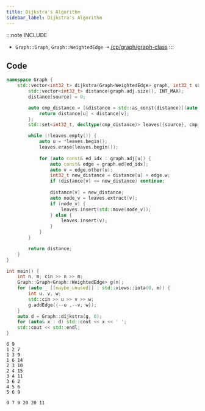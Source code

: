 ```yaml
---
title: Dijkstra's Algorithm
sidebar_label: Dijkstra's Algorithm
---
```



:::note INCLUDE
- `Graph::Graph`, `Graph::WeightedEdge` ➝ [/cp/graph/graph-class](/cp/graph/graph-class)
:::

## Code

<Tabs>
<TabItem label="Code">

```cpp title="Graph::dijkstra"
namespace Graph {
    std::vector<int32_t> dijkstra(Graph<WeightedEdge> graph, int32_t source) {
        std::vector<int32_t> distance(graph.adj.size(), INT_MAX);
        distance[source] = 0;

        auto cmp_distance = [&distance = std::as_const(distance)](auto const& u, auto const& v) {
            return distance[u] < distance[v];
        };
        std::set<int32_t, decltype(cmp_distance)> leaves({source}, cmp_distance);

        while (!leaves.empty()) {
            auto u = *leaves.begin();
            leaves.erase(leaves.begin());
            
            for (auto const& ed_idx : graph.adj[u]) {
                auto const& edge = graph.ed[ed_idx];
                auto v = edge.other(u);
                int32_t new_distance = distance[u] + edge.w;
                if (distance[v] <= new_distance) continue;
                
                distance[v] = new_distance;
                auto node_v = leaves.extract(v);
                if (node_v) {
                    leaves.insert(std::move(node_v));
                } else {
                    leaves.insert(v);
                }
            }
        }

        return distance;
    }
}
```

</TabItem>
<TabItem label="Verify">
<div class="verify-tab">
<div class="verify">

```cpp title="Verification"
int main() {
    int n, m; cin >> n >> m;
    Graph::Graph<Graph::WeightedEdge> g(n);
    for (auto _ [[maybe_unused]] : std::views::iota(0, m)) {
        int u, v, w;
        std::cin >> u >> v >> w;
        g.addEdge({--u ,--v, w});
    }
    auto d = Graph::dijkstra(g, 0);
    for (auto& x : d) std::cout << x << ' ';
    std::cout << std::endl;
}
```

</div>
<div class="input">

```text title="Input"
6 9
1 2 7
1 3 9
1 6 14
2 3 10
2 4 15
3 4 11
3 6 2
4 5 6
5 6 9
```

</div>
<div class="output">

```text title="Output"
0 7 9 20 20 11
```

</div>
</div>
</TabItem>
</Tabs>